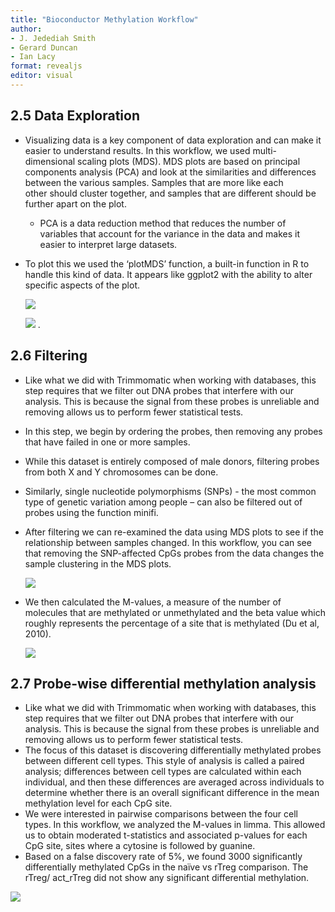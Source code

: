 ---
title: "Bioconductor Methylation Workflow"
author:
- J. Jedediah Smith
- Gerard Duncan
- Ian Lacy
format: revealjs
editor: visual
---

## 

## 2.5 Data Exploration

-   Visualizing data is a key component of data exploration and can make it easier to understand results. In this workflow, we used multi-dimensional scaling plots (MDS). MDS plots are based on principal components analysis (PCA) and look at the similarities and differences between the various samples. Samples that are more like each other should cluster together, and samples that are different should be further apart on the plot.

    -   PCA is a data reduction method that reduces the number of variables that account for the variance in the data and makes it easier to interpret large datasets.

-   To plot this we used the 'plotMDS' function, a built-in function in R to handle this kind of data. It appears like ggplot2 with the ability to alter specific aspects of the plot.

    ![](images/paste-564C452B.png)

    ![](images/paste-18503046.png) .

## 2.6 Filtering

-   Like what we did with Trimmomatic when working with databases, this step requires that we filter out DNA probes that interfere with our analysis. This is because the signal from these probes is unreliable and removing allows us to perform fewer statistical tests.

-   In this step, we begin by ordering the probes, then removing any probes that have failed in one or more samples. 

-   While this dataset is entirely composed of male donors, filtering probes from both X and Y chromosomes can be done. 

-   Similarly, single nucleotide polymorphisms (SNPs) - the most common type of genetic variation among people -- can also be filtered out of probes using the function minifi. 

-   After filtering we can re-examined the data using MDS plots to see if the relationship between samples changed. In this workflow, you can see that removing the SNP-affected CpGs probes from the data changes the sample clustering in the MDS plots. 

    ![](images/paste-4AD2360E.png)

-   We then calculated the M-values, a measure of the number of molecules that are methylated or unmethylated and the beta value which roughly represents the percentage of a site that is methylated (Du et al, 2010).

    ![](images/paste-9B697942.png)

## 2.7 Probe-wise differential methylation analysis

-   Like what we did with Trimmomatic when working with databases, this step requires that we filter out DNA probes that interfere with our analysis. This is because the signal from these probes is unreliable and removing allows us to perform fewer statistical tests.
-   The focus of this dataset is discovering differentially methylated probes between different cell types. This style of analysis is called a paired analysis; differences between cell types are calculated within each individual, and then these differences are averaged across individuals to determine whether there is an overall significant difference in the mean methylation level for each CpG site.
-   We were interested in pairwise comparisons between the four cell types. In this workflow, we analyzed the M-values in limma. This allowed us to obtain moderated t-statistics and associated p-values for each CpG site, sites where a cytosine is followed by guanine.
-   Based on a false discovery rate of 5%, we found 3000 significantly differentially methylated CpGs in the naïve vs rTreg comparison. The rTreg/ act_rTreg did not show any significant differential methylation.

![](images/paste-0B0F100C.png)
